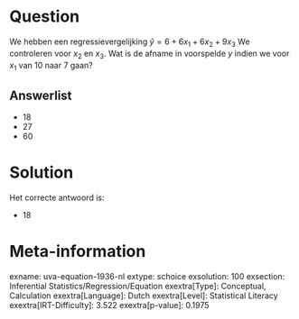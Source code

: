 Question
========

We hebben een regressievergelijking $\hat{y} = 6 + 6x_{1} +
6x_{2} + 9x_{3}$ We controleren voor *x*~2~ en *x*~3~. Wat is de
afname in voorspelde *y* indien we voor *x*~1~ van 10 naar 7 gaan?

Answerlist
----------

* 18
* 27
* 60

Solution
========

Het correcte antwoord is: 

* 18

Meta-information
================
exname: uva-equation-1936-nl
extype: schoice
exsolution: 100
exsection: Inferential Statistics/Regression/Equation
exextra[Type]: Conceptual, Calculation
exextra[Language]: Dutch
exextra[Level]: Statistical Literacy
exextra[IRT-Difficulty]: 3.522
exextra[p-value]: 0.1975
